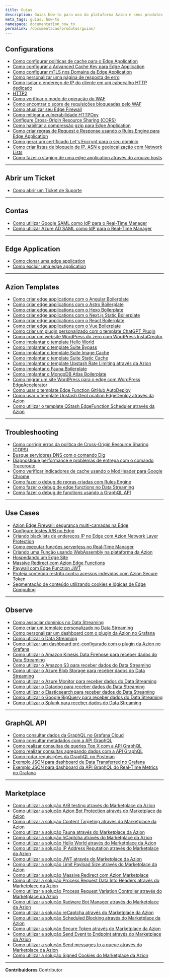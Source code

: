 ```yaml
---
title: Guias
description: Guias how-to para uso da plataforma Azion e seus produtos.
meta_tags: guias, how-to
namespace: documentation_how_to
permalink: /documentacao/produtos/guias/
---
```


## Configurations

- [Como configurar políticas de cache para o Edge Application](/pt-br/documentacao/produtos/guias/edge-caching/)
- [Como configurar a Advanced Cache Key para Edge Application](/pt-br/documentacao/produtos/guias/desempenho-apis-sites-application-acceleration/)
- [Como configurar mTLS nos Domains da Edge Application](/pt-br/documentacao/produtos/guias/mtls/)
- [Como personalizar uma página de resposta de erro](/pt-br/documentacao/produtos/guias/personalizar-pagina-resposta-erro/)
- [Como isolar o endereço de IP do cliente em um cabeçalho HTTP dedicado](/pt-br/documentacao/produtos/guias/ip-original-header/)
- [HTTP2](/pt-br/documentacao/produtos/guias/http2/)
- [Como verificar o modo de operação do WAF](/pt-br/documentacao/produtos/guias/como-verificar-modo-do-seu-waf/)
- [Como encontrar o score de requisições bloqueadas pelo WAF](/pt-br/documentacao/produtos/guias/como-encontrar-score-de-requisicoes-bloqueadas-pelo-waf/)
- [Como atualizar seu Edge Firewall](/pt-br/documentacao/produtos/guias/como-atualizar-seu-edge-firewall/)
- [Como mitigar a vulnerabilidade HTTPOxy](/pt-br/documentacao/produtos/guias/como-mitigar-vulnerabilidade-httpoxy/)
- [Configure Cross-Origin Resource Sharing (CORS)](/pt-br/documentacao/produtos/guias/cross-origin-resource-sharing-cors/)
- [Como habilitar a compressão gzip para Edge Application](/pt-br/documentacao/produtos/guias/use-gzip-mime-types/)
- [Como criar regras de Request e Response usando o Rules Engine para Edge Application](/pt-br/documentacao/produtos/guias/sites-estaticos-na-edge/)
- [Como gerar um certificado Let's Encrypt para o seu domínio](/pt-br/documentacao/produtos/guias/como-gerar-um-certificado-lets-encrypt/)
- [Como criar listas de bloqueio de IP, ASN e geolocalização com Network Lists](/pt-br/documentacao/produtos/guias/blacklists-enderecos-ip-edge/)
- [Como fazer o staging de uma edge application através do arquivo hosts](/pt-br/documentacao/produtos/guias/testar-edge-application-atraves-do-arquivo-hosts/)

---

## Abrir um Ticket

- [Como abrir um Ticket de Suporte](/pt-br/documentacao/produtos/guias/abrir-tickets/)

---

## Contas

- [Como utilizar Google SAML como IdP para o Real-Time Manager](/pt-br/documentacao/produtos/guias/sso-google-saml/)
- [Como utilizar Azure AD SAML como IdP para o Real-Time Manager](/pt-br/documentacao/produtos/guias/sso-azure-saml/)

---

## Edge Application

- [Como clonar uma edge application](/pt-br/documentacao/produtos/guias/clonar-edge-application/)
- [Como excluir uma edge application](/pt-br/documentacao/produtos/guias/excluir-edge-application/)

---

## Azion Templates

- [Como criar edge applications com o Angular Boilerplate](/pt-br/documentacao/produtos/guias/angular-boilerplate/)
- [Como criar edge applications com o Astro Boilerplate](/pt-br/documentacao/produtos/guias/astro-boilerplate/)
- [Como criar edge applications com o Hexo Boilerplate](/pt-br/documentacao/produtos/guias/hexo-boilerplate/)
- [Como criar edge applications com o Next.js Static Boilerplate](/pt-br/documentacao/produtos/guias/nextjs-static-boilerplate/)
- [Como criar edge applications com o React Boilerplate](/pt-br/documentacao/produtos/guias/react-boilerplate/)
- [Como criar edge applications com o Vue Boilerplate](/pt-br/documentacao/produtos/guias/vue-boilerplate/)
- [Como criar um plugin personalizado com o template ChatGPT Plugin](/pt-br/documentacao/produtos/guias/chatgpt-plugin/)
- [Como criar um website WordPress do zero com WordPress InstaCreator](/pt-br/documentacao/produtos/guias/wordpress-instacreator/)
- [Como implantar o template Hello World](/pt-br/documentacao/produtos/guias/hello-world-template/)
- [Como implantar o template Suite Bypass](/pt-br/documentacao/produtos/guias/suite-bypass/)
- [Como implantar o template Suite Image Cache](/pt-br/documentacao/produtos/guias/suite-image-cache/)
- [Como implantar o template Suite Static Cache](/pt-br/documentacao/produtos/guiassuite-static-cache/)
- [Como implantar o template Upstash Rate Limiting através da Azion](/pt-br/documentacao/produtos/guias/upstash-rate-limiting/)
- [Como implantar o Fauna Boilerplate](/pt-br/documentacao/produtos/guias/fauna-template/)
- [Como implantar o MongoDB Atlas Boilerplate](/pt-br/documentacao/produtos/guias/mongodb-atlas/)
- [Como migrar um site WordPress para o edge com WordPress EdgeAccelerator](/pt-br/documentacao/produtos/guias/wordpress-edgeaccelerator/)
- [Como usar o template Edge Function GitHub AutoDeploy](/pt-br/documentacao/produtos/guias/edge-function-github-autodeploy/)
- [Como usar o template Upstash GeoLocation EdgeDeploy através da Azion](/pt-br/documentacao/produtos/guias/upstash-geolocation-edgedeploy/)
- [Como utilizar o template QStash EdgeFunction Scheduler através da Azion](/pt-br/documentacao/produtos/guias/qstash-edge-function-scheduler/)

---

## Troubleshooting

- [Como corrigir erros da política de Cross-Origin Resource Sharing (CORS)](/pt-br/documentacao/produtos/guias/erros-cors/)
- [Busque servidores DNS com o comando Dig](/pt-br/documentacao/produtos/guias/executar-o-comando-dig/)
- [Diagnostique performance e problemas de entrega com o comando Traceroute](/pt-br/documentacao/produtos/guias/executar-o-comando-traceroute/)
- [Como verificar indicadores de cache usando o ModHeader para Google Chrome](/pt-br/documentacao/produtos/guias/verificar-tempo-de-cache-da-pagina/)
- [Como fazer o debug de regras criadas com Rules Engine](/pt-br/documentacao/produtos/guias/debug-regras/)
- [Como fazer o debug de edge functions no Data Streaming](/pt-br/documentacao/produtos/guias/debugging-functions-data-streaming/)
- [Como fazer o debug de functions usando a GraphQL API](/pt-br/documentacao/produtos/guias/debugging-functions-graphql/)

---

## Use Cases

- [Azion Edge Firewall: segurança multi-camadas na Edge](/pt-br/documentacao/produtos/guias/edge-firewall/)
- [Configure testes A/B no Edge](/pt-br/documentacao/produtos/guias/ab-testing/)
- [Criando blacklists de endereços IP no Edge com Azion Network Layer Protection](/pt-br/documentacao/produtos/guias/blacklists-enderecos-ip-edge/)
- [Como executar  funções serverless no Real-Time Manager](/pt-br/documentacao/produtos/guias/funcoes-serverless/)
- [Criando uma Função usando WebAssembly na plataforma da Azion](/pt-br/documentacao/produtos/guias/webassembly-na-plataforma-azion/)
- [Hospedando um Edge Site](/pt-br/documentacao/produtos/guias/hospedagem-edge-site/)
- [Massive Redirect com Azion Edge Functions](/pt-br/documentacao/produtos/guias/massive-redirect/)
- [Paywall com Edge Function JWT](/pt-br/documentacao/produtos/guias/paywall-edge-function-jwt/)
- [Proteja conteúdo restrito contra acessos indevidos com Azion Secure Token](/pt-br/documentacao/produtos/guias/secure-token/)
- [Segmentação de conteúdo utilizando cookies e lógicas de Edge Computing](/pt-br/documentacao/produtos/guias/segmentacao-conteudo/)

---

## Observe

- [Como associar domínios no Data Streaming](/pt-br/documentacao/produtos/guias/data-streaming-associar-dominios/)
- [Como criar um template personalizado no Data Streaming](/pt-br/documentacao/produtos/guias/data-streaming-template-personalizado/)
- [Como personalizar um dashboard com o plugin da Azion no Grafana](/pt-br/documentacao/produtos/guias/azion-plugin-grafana/)
- [Como utilizar o Data Streaming](/pt-br/documentacao/produtos/guias/como-usar-data-streaming/)
- [Como utilizar um dashboard pré-configurado com o plugin da Azion no Grafana](/pt-br/documentacao/produtos/guias/azion-plugin-grafana-dash-pre-configurado/)
- [Como utilizar o Amazon Kinesis Data Firehose para receber dados do Data Streaming](/pt-br/documentacao/produtos/guias/amazon-kinesis-endpoint/)
- [Como utilizar o Amazon S3 para receber dados do Data Streaming](/pt-br/documentacao/produtos/guias/amazon-s3-endpoint/)
- [Como utilizar o Azure Blob Storage para receber dados do Data Streaming](/pt-br/documentacao/produtos/guias/azure-blob-endpoint/)
- [Como utilizar o Azure Monitor para receber dados do Data Streaming](/pt-br/documentacao/produtos/guias/azure-monitor-endpoint/)
- [Como utilizar o Datadog para receber dados do Data Streaming](/pt-br/documentacao/produtos/guias/datadog-endpoint/)
- [Como utilizar o Elasticsearch para receber dados do Data Streaming](/pt-br/documentacao/produtos/guias/elasticsearch-endpoint/)
- [Como utilizar o Google BigQuery para receber dados do Data Streaming](/pt-br/documentacao/produtos/guias/google-bigquery-endpoint/)
- [Como utilizar o Splunk para receber dados do Data Streaming](/pt-br/documentacao/produtos/guias/splunk-endpoint/)

---

## GraphQL API

- [Como consultar dados da GraphQL no Grafana Cloud](/pt-br/documentacao/produtos/guias/graphql-grafana-cloud/)
- [Como consultar metadados com a API GraphQL](/pt-br/documentacao/produtos/guias/graphql-metadados/)
- [Como realizar consultas de queries Top X com a API GraphQL](/pt-br/documentacao/produtos/guias/graphql-query-top-x/)
- [Como realizar consultas agregando dados com a API GraphQL](/pt-br/documentacao/produtos/guias/graphql-dados-agregados/)
- [Como rodar requisições da GraphQL no Postman](/pt-br/documentacao/produtos/guias/consultar-graphql-postman/)
- [Exemplo JSON para dashboard de Data Transferred no Grafana](/pt-br/documentacao/produtos/real-time-metrics/data-transferred-dash/)
- [Exemplo JSON para dashboard da API GraphQL do Real-Time Metrics no Grafana](/pt-br/documentacao/produtos/real-time-metrics/metrics-dash/)

---

## Marketplace

- [Como utilizar a solução A/B testing através do Marketplace da Azion](/pt-br/documentacao/produtos/guias/ab-testing-marketplace/)
- [Como utilizar a solução Azion Bot Protection através do Marketplace da Azion](/pt-br/documentacao/produtos/guias/bot-protection/)
- [Como utilizar a solução Content Targeting através do Marketplace da Azion](/pt-br/documentacao/produtos/guias/content_target_mktp/)
- [Como utilizar a solução Fauna através do Marketplace da Azion](/pt-br/documentacao/produtos/guias/fauna/)
- [Como utilizar a solução hCaptcha através do Marketplace da Azion](/pt-br/documentacao/produtos/guias/hcaptcha/)
- [Como utilizar a solução Hello World através do Marketplace da Azion](/pt-br/documentacao/produtos/guias/helloworld/)
- [Como utilizar a solução IP Address Reputation através do Marketplace da Azion](/pt-br/documentacao/produtos/guias/ipaddress/)
- [Como utilizar a solução JWT através do Marketplace da Azion](/pt-br/documentacao/produtos/guias/jwt/)
- [Como utilizar a solução Limit Payload Size através do Marketplace da Azion](/pt-br/documentacao/produtos/guias/limitpayload/)
- [Como utilizar a solução Massive Redirect com Azion Marketplace](/pt-br/documentacao/produtos/guias/how-to-redirecionamento-massivo/)
- [Como utilizar a solução Process Request Data Into Headers através do Marketplace da Azion](/pt-br/documentacao/produtos/guias/requestdata/)
- [Como utilizar a solução Process Request Variation Controller através do Marketplace da Azion](/pt-br/documentacao/produtos/guias/requestvariation/)
- [Como utilizar a solução Radware Bot Manager através do Marketplace da Azion](/pt-br/documentacao/produtos/guias/radware/)
- [Como utilizar a solução reCaptcha através do Marketplace da Azion](/pt-br/documentacao/produtos/guias/recaptcha/)
- [Como utilizar a solução Scheduled Blocking através do Marketplace da Azion](/pt-br/documentacao/produtos/guias/schedule-blocking/)
- [Como utilizar a solução Secure Token através do Marketplace da Azion](/pt-br/documentacao/produtos/guias/securetoken/)
- [Como utilizar a solução Send Event to Endpoint através do Marketplace da Azion](/pt-br/documentacao/produtos/guias/send-event/)
- [Como utilizar a solução Send messages to a queue através do Marketplace da Azion](/pt-br/documentacao/produtos/guias/sendmessages/)
- [Como utilizar a solução Signed Cookies do Marketplace da Azion](/pt-br/documentacao/produtos/guias/signed-cookies/)





---


**Contribuidores** <ContributorList>Contributor</ContributorList>
